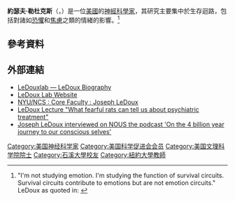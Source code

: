 {{translating|[[:en:Joseph_E._LeDoux|:en:Joseph E. LeDoux]]||tpercent=|time=2021-02-07UTC06:52:45}}
'''約瑟夫·勒杜克斯'''（{{bd|1949年|12月7日|}}，{{lang-en|Joseph E. LeDoux}}）是一位[[美國|美國]]的[[神經科學家|神經科學家]]，其研究主要集中於生存迴路，包括對諸如[[恐懼|恐懼]]和[[焦慮|焦慮]]之類的情緒的影響。<ref>"I'm not studying emotion. I'm studying the function of survival circuits. Survival circuits contribute to emotions but are not emotion circuits." LeDoux as quoted in: {{cite web |last=Emory |first=Margaret |date=June 6, 2018 |title=On Fear, Emotions, and Memory: An Interview with Dr. Joseph LeDoux |url=https://brainworldmagazine.com/on-fear-emotions-and-memory-an-interview-with-dr-joseph-ledoux/ |website=brainworldmagazine.com |access-date=2020-04-05}}</ref>

==參考資料==
{{reflist}}

==外部連結==
*[https://web.archive.org/web/20140113054146/http://www.cns.nyu.edu/ledoux/ledoux_bio.htm LeDouxlab — LeDoux Biography]
* [https://www.cns.nyu.edu/ledoux/ LeDoux Lab Website]
*[http://www.cns.nyu.edu/corefaculty/LeDoux.php NYU/NCS : Core Faculty : Joseph LeDoux]
*[https://www.youtube.com/psychiatrylectures#p/c/6C554BA4850E7DA4/0/9_IIgXWdF-w LeDoux Lecture "What fearful rats can tell us about psychiatric treatment"]
*[http://nousthepodcast.libsyn.com/joseph-ledoux-on-the-4-billion-year-journey-to-our-conscious-selves Joseph LeDoux interviewed on NOUS the podcast 'On the 4 billion year journey to our conscious selves']

{{US-bio-stub}}
{{Authority control}}
{{DEFAULTSORT:Ledoux, Joseph E.}}
[[Category:美国神经科学家|Category:美国神经科学家]]
[[Category:美国科学促进会会员|Category:美国科学促进会会员]]
[[Category:美国文理科学院院士|Category:美国文理科学院院士]]
[[Category:石溪大學校友|Category:石溪大學校友]]
[[Category:紐約大學教師|Category:紐約大學教師]]